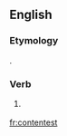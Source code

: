 ==English==

===Etymology===
{{suffix|contest|est|lang=en}}.

===Verb===
{{head|en}}

# {{context|archaic|lang=en}} {{en-archaic second-person singular of|contest|lang=en}}

[[fr:contentest]]